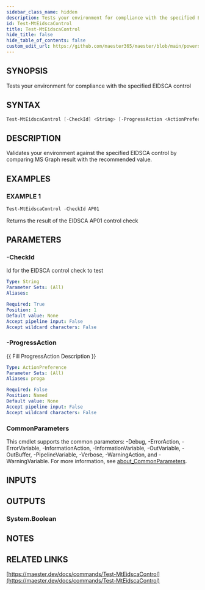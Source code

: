 ```yaml
---
sidebar_class_name: hidden
description: Tests your environment for compliance with the specified EIDSCA control
id: Test-MtEidscaControl
title: Test-MtEidscaControl
hide_title: false
hide_table_of_contents: false
custom_edit_url: https://github.com/maester365/maester/blob/main/powershell/public/Test-MtEidscaControl.ps1
---
```


## SYNOPSIS

Tests your environment for compliance with the specified EIDSCA control

## SYNTAX

```powershell
Test-MtEidscaControl [-CheckId] <String> [-ProgressAction <ActionPreference>] [<CommonParameters>]
```

## DESCRIPTION

Validates your environment against the specified EIDSCA control by comparing MS Graph result with the recommended value.

## EXAMPLES

### EXAMPLE 1

```powershell
Test-MtEidscaControl -CheckId AP01
```

Returns the result of the EIDSCA AP01 control check

## PARAMETERS

### -CheckId

Id for the EIDSCA control check to test

```yaml
Type: String
Parameter Sets: (All)
Aliases:

Required: True
Position: 1
Default value: None
Accept pipeline input: False
Accept wildcard characters: False
```

### -ProgressAction

\{\{ Fill ProgressAction Description \}\}

```yaml
Type: ActionPreference
Parameter Sets: (All)
Aliases: proga

Required: False
Position: Named
Default value: None
Accept pipeline input: False
Accept wildcard characters: False
```

### CommonParameters

This cmdlet supports the common parameters: -Debug, -ErrorAction, -ErrorVariable, -InformationAction, -InformationVariable, -OutVariable, -OutBuffer, -PipelineVariable, -Verbose, -WarningAction, and -WarningVariable. For more information, see [about_CommonParameters](http://go.microsoft.com/fwlink/?LinkID=113216).

## INPUTS

## OUTPUTS

### System.Boolean

## NOTES

## RELATED LINKS

[https://maester.dev/docs/commands/Test-MtEidscaControl](https://maester.dev/docs/commands/Test-MtEidscaControl)
